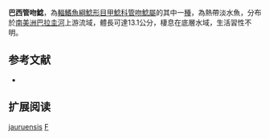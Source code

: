 {{Speciesbox
| name = 巴西管吻鯰
| image = 
| image_width = 250px
| image_caption = 
| status = NE
| status_system = IUCN3.1
| genus = Farlowella
| species = jauruensis
| authority = Eigenmann & Vance, 1917
| synonyms = *''Farlowella jauruënsis'', Eigenmann & Vance, 1917
}}

'''巴西管吻鯰'''，為[[輻鰭魚綱|輻鰭魚綱]][[鯰形目|鯰形目]][[甲鯰科|甲鯰科]][[管吻鯰屬|管吻鯰屬]]的其中一[[種|種]]，為熱帶淡水魚，分布於[[南美洲|南美洲]][[巴拉圭河|巴拉圭河]]上游流域，體長可達13.1公分，棲息在底層水域，生活習性不明。

==参考文献==
*{{FishBase_species|genus=Farlowella|species=jauruensis|year=2014|month=11}}

== 扩展阅读 ==
{{refbegin}}
{{wikispecies-inline|Farlowella jauruensis|巴西管吻鯰}}
{{refend}}
{{Taxonbar|from=Q3753844}}

[[Category:管吻鯰屬|jauruensis]]
[[Category:1917年描述的鱼类|F]]